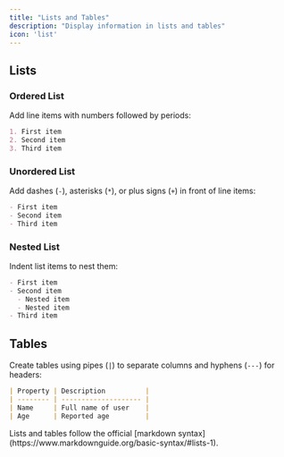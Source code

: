 ```yaml
---
title: "Lists and Tables"
description: "Display information in lists and tables"
icon: 'list'
---
```

## Lists

### Ordered List
Add line items with numbers followed by periods:

```md
1. First item
2. Second item
3. Third item
```

### Unordered List
Add dashes (`-`), asterisks (`*`), or plus signs (`+`) in front of line items:

```md
- First item
- Second item
- Third item
```

### Nested List
Indent list items to nest them:

```md
- First item
- Second item
  - Nested item
  - Nested item
- Third item
```

## Tables
Create tables using pipes (`|`) to separate columns and hyphens (`---`) for headers:

```md
| Property | Description          |
| -------- | -------------------- |
| Name     | Full name of user    |
| Age      | Reported age         |
```

<Tip>
Lists and tables follow the official [markdown syntax](https://www.markdownguide.org/basic-syntax/#lists-1).
</Tip>